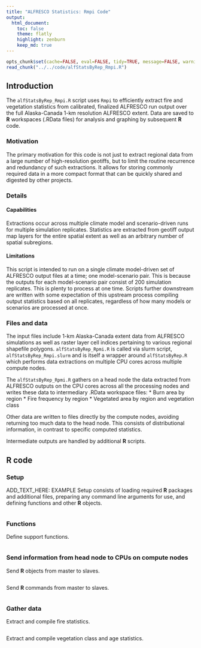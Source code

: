 ```yaml
---
title: "ALFRESCO Statistics: Rmpi Code"
output:
  html_document:
    toc: false
    theme: flatly
    highlight: zenburn
    keep_md: true
---
```


```r
opts_chunk$set(cache=FALSE, eval=FALSE, tidy=TRUE, message=FALSE, warning=FALSE)
read_chunk("../../code/alfStatsByRep_Rmpi.R")
```

## Introduction

The `alfStatsByRep_Rmpi.R` script uses `Rmpi` to efficiently extract fire and vegetation statistics from calibrated, finalized ALFRESCO run output over the full Alaska-Canada 1-km resolution ALFRESCO extent.
Data are saved to **R** workspaces (.RData files) for analysis and graphing by subsequent **R** code.

### Motivation
The primary motivation for this code is not just to extract regional data from a large number of high-resolution geotiffs,
but to limit the routine recurrence and redundancy of such extractions.
It allows for storing commonly required data in a more compact format that can be quickly shared and digested by other projects.

### Details

#### Capabilities
Extractions occur across multiple climate model and scenario-driven runs for multiple simulation replicates.
Statistics are extracted from geotiff output map layers for the entire spatial extent as well as an arbitrary number of spatial subregions.

#### Limitations
This script is intended to run on a single climate model-driven set of ALFRESCO output files at a time; one model-scenario pair.
This is because the outputs for each model-scenario pair consist of 200 simulation replicates.
This is plenty to process at one time.
Scripts further downstream are written with some expectation of this upstream process compiling output statistics based on all replicates,
regardless of how many models or scenarios are processed at once.

### Files and data
The input files include 1-km Alaska-Canada extent data from ALFRESCO simulations
as well as raster layer cell indices pertaining to various regional shapefile polygons.
`alfStatsByRep_Rpmi.R` is called via slurm script, `alfStatsByRep_Rmpi.slurm` and is itself a wrapper around `alfStatsByRep.R` which performs data extractions on multiple CPU cores across multiple compute nodes.

The `alfStatsByRep_Rpmi.R` gathers on a head node the data extracted from ALFRESCO outputs on the CPU cores across all the processing nodes and writes these data to intermediary .RData workspace files:
* Burn area by region
* Fire frequency by region
* Vegetated area by region and vegetation class

Other data are written to files directly by the compute nodes, avoiding returning too much data to the head node.
This consists of distributional information, in contrast to specific computed statistics.

Intermediate outputs are handled by additional **R** scripts.

## R code

### Setup
ADD_TEXT_HERE: EXAMPLE
Setup consists of loading required **R** packages and additional files, preparing any command line arguments for use, and defining functions and other **R** objects.

```r
```

### Functions
Define support functions.

```r
```

### Send information from head node to CPUs on compute nodes
Send **R** objects from master to slaves.

```r
```

Send **R** commands from master to slaves.

```r
```

### Gather data
Extract and compile fire statistics.

```r
```

Extract and compile vegetation class and age statistics.

```r
```
